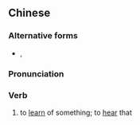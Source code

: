 {{also|听返嚟}}
==Chinese==
{{zh-forms|s=听返嚟|type=12}}

===Alternative forms===
* {{zh-l|聽番嚟}}, {{zh-l|聽翻嚟}}

===Pronunciation===
{{zh-pron
|c=teng1 faan1 lei4,teng1 faan1 lai4
|cat=v
}}

===Verb===
{{zh-verb}}

# {{lb|zh|Cantonese}} to [[learn]] of something; to [[hear]] that
#: {{zh-x|你 喺 邊度 聽返嚟{lei4} 㗎？|Where did you '''hear that'''?|C}}
#: {{zh-x|我 都 係 聽返嚟{lei4} 㗎 咋{zaa3} 喎{wo3}。|I've only '''heard so''' myself.|C}}